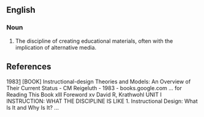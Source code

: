 ==English==

===Noun===

# The discipline of creating educational materials, often with the implication of alternative media.

==References==
1983[http://books.google.com/books?hl=en&lr=&id=qt_9Q4K5Bz8C&oi=fnd&pg=PR11&dq=instructional+design&ots=83ufQ_l9Gd&sig=58ViHGTy6N-Z6gztRt40Oi02Vys]
[BOOK] Instructional-design Theories and Models: An Overview of Their Current Status - 
CM Reigeluth - 1983 - books.google.com
... for Reading This Book xlll Foreword xv David R, Krathwohl UNIT I INSTRUCTION: WHAT
THE DISCIPLINE IS LIKE 1. Instructional Design: What Is It and Why Is It? ...